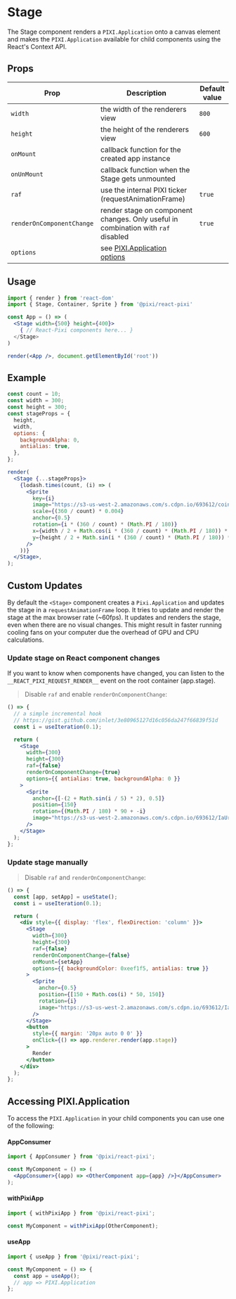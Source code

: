 # Stage

The Stage component renders a `PIXI.Application` onto a canvas element and makes the `PIXI.Application` available for child components using the React's Context API.

## Props

| Prop                      | Description                                                                                | Default value |
| ------------------------- | ------------------------------------------------------------------------------------------ | ------------- |
| `width`                   | the width of the renderers view                                                            | `800`         |
| `height`                  | the height of the renderers view                                                           | `600`         |
| `onMount`                 | callback function for the created app instance                                             |               |
| `onUnMount`               | callback function when the Stage gets unmounted                                            |               |
| `raf`                     | use the internal PIXI ticker (requestAnimationFrame)                                       | `true`        |
| `renderOnComponentChange` | render stage on component changes. Only useful in combination with `raf` disabled          | `true`        |
| `options`                 | see [PIXI.Application options](https://pixijs.download/release/docs/PIXI.Application.html) |               |

## Usage

```jsx
import { render } from 'react-dom'
import { Stage, Container, Sprite } from '@pixi/react-pixi'

const App = () => (
  <Stage width={500} height={400}>
    { // React-Pixi components here... }
  </Stage>
)

render(<App />, document.getElementById('root'))
```

## Example

```jsx live noInline
const count = 10;
const width = 300;
const height = 300;
const stageProps = {
  height,
  width,
  options: {
    backgroundAlpha: 0,
    antialias: true,
  },
};

render(
  <Stage {...stageProps}>
    {lodash.times(count, (i) => (
      <Sprite
        key={i}
        image="https://s3-us-west-2.amazonaws.com/s.cdpn.io/693612/coin.png"
        scale={(360 / count) * 0.004}
        anchor={0.5}
        rotation={i * (360 / count) * (Math.PI / 180)}
        x={width / 2 + Math.cos(i * (360 / count) * (Math.PI / 180)) * 100}
        y={height / 2 + Math.sin(i * (360 / count) * (Math.PI / 180)) * 100}
      />
    ))}
  </Stage>,
);
```

## Custom Updates

By default the `<Stage>` component creates a `Pixi.Application` and updates the stage in a `requestAnimationFrame` loop.
It tries to update and render the stage at the max browser rate (~60fps).
It updates and renders the stage, even when there are no visual changes.
This might result in faster running cooling fans on your computer due the overhead of GPU and CPU calculations.

### Update stage on React component changes

If you want to know when components have changed, you can listen to the `__REACT_PIXI_REQUEST_RENDER__` event on the root container (app.stage).

> Disable `raf` and enable `renderOnComponentChange`:

```jsx live
() => {
  // a simple incremental hook
  // https://gist.github.com/inlet/3e80965127d16c056da247f66839f51d
  const i = useIteration(0.1);

  return (
    <Stage
      width={300}
      height={300}
      raf={false}
      renderOnComponentChange={true}
      options={{ antialias: true, backgroundAlpha: 0 }}
    >
      <Sprite
        anchor={[-(2 + Math.sin(i / 5) * 2), 0.5]}
        position={150}
        rotation={(Math.PI / 180) * 90 + -i}
        image="https://s3-us-west-2.amazonaws.com/s.cdpn.io/693612/IaUrttj.png"
      />
    </Stage>
  );
};
```

### Update stage manually

> Disable `raf` and `renderOnComponentChange`:

```jsx live
() => {
  const [app, setApp] = useState();
  const i = useIteration(0.1);

  return (
    <div style={{ display: 'flex', flexDirection: 'column' }}>
      <Stage
        width={300}
        height={300}
        raf={false}
        renderOnComponentChange={false}
        onMount={setApp}
        options={{ backgroundColor: 0xeef1f5, antialias: true }}
      >
        <Sprite
          anchor={0.5}
          position={[150 + Math.cos(i) * 50, 150]}
          rotation={i}
          image="https://s3-us-west-2.amazonaws.com/s.cdpn.io/693612/IaUrttj.png"
        />
      </Stage>
      <button
        style={{ margin: '20px auto 0 0' }}
        onClick={() => app.renderer.render(app.stage)}
      >
        Render
      </button>
    </div>
  );
};
```

## Accessing PIXI.Application

To access the `PIXI.Application` in your child components you can use one of the following:

#### AppConsumer

```jsx
import { AppConsumer } from '@pixi/react-pixi';

const MyComponent = () => (
  <AppConsumer>{(app) => <OtherComponent app={app} />}</AppConsumer>
);
```

#### withPixiApp

```jsx
import { withPixiApp } from '@pixi/react-pixi';

const MyComponent = withPixiApp(OtherComponent);
```

#### useApp

```jsx
import { useApp } from '@pixi/react-pixi';

const MyComponent = () => {
  const app = useApp();
  // app => PIXI.Application
};
```
